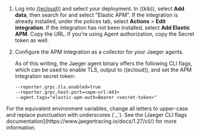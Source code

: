

1. Log into [((ecloud))](((ess-console))) and select your deployment.
    In ((kib)), select **Add data**, then search for and select "Elastic APM".
    If the integration is already installed, under the polices tab, select **Actions** > **Edit integration**.
    If the integration has not been installed, select **Add Elastic APM**.
    Copy the URL. If you're using Agent authorization, copy the Secret token as well.

1. Configure the APM Integration as a collector for your Jaeger agents.

    As of this writing, the Jaeger agent binary offers the following CLI flags,
    which can be used to enable TLS, output to ((ecloud)), and set the APM Integration secret token:

    ```terminal
    --reporter.grpc.tls.enabled=true
    --reporter.grpc.host-port=<apm-url:443>
    --agent.tags="elastic-apm-auth=Bearer <secret-token>"
    ```

<DocCallOut title="Tip">
For the equivalent environment variables,
change all letters to upper-case and replace punctuation with underscores (`_`).
See the [Jaeger CLI flags documentation](https://www.jaegertracing.io/docs/1.27/cli/) for more information.
</DocCallOut>

